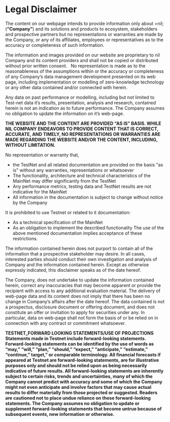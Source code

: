 # Legal Disclaimer

The content on our webpage intends to provide information only about =nil; (**“Company”**) and its solutions and products to ecosystem, stakeholders and prospective partners but no representations or warranties are made by the Company, or any of its affiliates, employees or representatives as to the accuracy or completeness of such information.


The information and images provided on our website are proprietary to nil Company and its content providers and shall not be copied or distributed without prior written consent.
 
No representation is made as to the reasonableness of the assumptions within or the accuracy or completeness of any Company’s data management development presented on its web page, including implementation or modelling of zero-knowledge technology or any other data contained and/or connected with herein. 

Any data on past performance or modelling, including but not limited to Test-net data it’s results, presentation, analysis and research, contained herein is not an indication as to future performance. The Company assumes no obligation to update the information on it’s web-page.

**THE WEBSITE AND THE CONTENT ARE PROVIDED “AS IS” BASIS. WHILE NIL COMPANY ENDEAVORS TO PROVIDE CONTENT THAT IS CORRECT, ACCURATE, AND TIMELY, NO REPRESENTATIONS OR WARRANTIES ARE MADE REGARDING THE WEBSITE AND/OR THE CONTENT, INCLUDING, WITHOUT LIMITATION.**

No representation or warranty that,
* the TestNet and all related documentation are provided on the basis "as is" without any warranties, representations or whatsoever
* The functionality, architecture and technical characteristics of the MainNet may differ significantly from the TestNet
* Any performance metrics, testing data and TestNet results are not indicative for the MainNet
* All information in the documentation is subject to change without notice by the Company

It is prohibited to use Testnet or related to it documentation:
* As a technical specification of the MainNet
* As an obligation to implement the described functionality
The use of the above mentioned documentation implies acceptance of these restrictions.


The information contained herein does not purport to contain all of the information that a prospective stakeholder may desire. In all cases, interested parties should conduct their own investigation and analysis of Company and the information contained herein. Except as otherwise expressly indicated, this disclaimer speaks as of the date hereof. 

The Company, does not undertake to update the information contained herein, correct any inaccuracies that may become apparent or provide the recipient with access to any additional evaluation material. The delivery of web-page data and its content does not imply that there has been no change in Company’s affairs after the date hereof. The data contained is not a prospectus, disclosure document or offering document, and does not constitute an offer or invitation to apply for securities under any. In particular, data on web-page shall not form the basis of or be relied on in connection with any contract or commitment whatsoever.

**TESTNET_FORWARD LOOKING STATEMENTS/USE OF PROJECTIONS 
Statements made in Testnet include forward-looking statements. Forward-looking statements can be identified by the use of words as “may,” “will,” “plan,” “should,” “expect,” “anticipate,” “estimate,” “continue,” target,” or comparable terminology. 
All financial forecasts if appeared at Testnet are forward-looking statements, are for illustrative purposes only and should not be relied upon as being necessarily indicative of future results. All forward-looking statements are inherently subject to certain risks, trends and uncertainties, many of which the Company cannot predict with accuracy and some of which the Company might not even anticipate and involve factors that may cause actual results to differ materially from those projected or suggested. Readers are cautioned not to place undue reliance on these forward-looking statements. The Company assumes no obligation to update or supplement forward-looking statements that become untrue because of subsequent events, new information or otherwise.**
